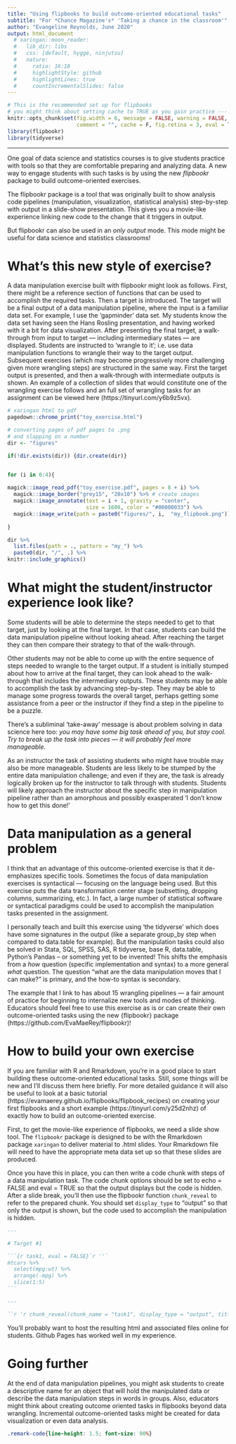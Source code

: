 ```yaml
---
title: "Using flipbooks to build outcome-oriented educational tasks"
subtitle: "For *Chance Magazine's* 'Taking a chance in the classroom'"
author: "Evangeline Reynolds, June 2020"
output: html_document
  # xaringan::moon_reader:
  #   lib_dir: libs
  #   css: [default, hygge, ninjutsu]
  #   nature:
  #     ratio: 16:10
  #     highlightStyle: github
  #     highlightLines: true
  #     countIncrementalSlides: false
---
```





```r
# This is the recommended set up for flipbooks
# you might think about setting cache to TRUE as you gain practice --- building flipbooks from scracth can be time consuming
knitr::opts_chunk$set(fig.width = 6, message = FALSE, warning = FALSE, 
                      comment = "", cache = F, fig.retina = 3, eval = T)
library(flipbookr)
library(tidyverse)
```





---

One goal of data science and statistics courses is to give students practice with tools so that they are comfortable preparing and analyzing data.  A new way to engage students with such tasks is by using the new *flipbookr* package to build outcome-oriented exercises.  

The flipbookr package is a tool that was originally built to show analysis code pipelines (manipulation, visualization, statistical analysis) step-by-step with output in a slide-show presentation.  This gives you a movie-like experience linking new code to the change that it triggers in output.  

But flipbookr can also be used in an *only output* mode.  This mode might be useful for data science and statistics classrooms!  

# What's this new style of exercise?

A data manipulation exercise built with flipbookr might look as follows.  First, there might be a reference section of functions that can be used to accomplish the required tasks. Then a target is introduced.  The target will be a final output of a data manipulation pipeline, where the input is a familiar data set.  For example, I use the 'gapminder' data set.  My students know the data set having seen the Hans Rosling presentation, and having worked with it a bit for data visualization. After presenting the final target, a walk-through from input to target --- including intermediary states --- are displayed.  Students are instructed to 'wrangle to it'; i.e. use data manipulation functions to wrangle their way to the target output.  Subsequent exercises (which may become progressively more challenging given more wrangling steps) are structured in the same way. First the target output is presented, and then a walk-through with intermediate outputs is shown. An example of a collection of slides that would constitute one of the wrangling exercise follows and an full set of wrangling tasks for an assignment can be viewed here (https://tinyurl.com/y6b9z5vx). 


```r
# xaringan html to pdf
pagedown::chrome_print("toy_exercise.html")

# converting pages of pdf pages to .png
# and slapping on a number
dir <- "figures"

if(!dir.exists(dir)) {dir.create(dir)}


for (i in 0:4){
  
magick::image_read_pdf("toy_exercise.pdf", pages = 8 + i) %>% 
  magick::image_border("grey15", "20x10") %>% # create images
  magick::image_annotate(text = i + 1, gravity = "center", 
                         size = 1600, color = "#00000033") %>% 
  magick::image_write(path = paste0("figures/", i,  "my_flipbook.png")) 
  
}

dir %>% 
  list.files(path = ., pattern = "my_") %>% 
  paste0(dir, "/", .) %>% 
knitr::include_graphics()
```


# What might the student/instructor experience look like?

Some students will be able to determine the steps needed to get to that target, just by looking at the final target.  In that case, students can build the data manipulation pipeline without looking ahead.  After reaching the target they can then compare their strategy to that of the walk-through.  

Other students may not be able to come up with the entire sequence of steps needed to wrangle to the target output.  If a student is initially stumped about how to arrive at the final target, they can look ahead to the walk-through that includes the intermediary outputs. These students may be able to accomplish the task by advancing step-by-step.   They may be able to manage some progress towards the overall target, perhaps getting some assistance from a peer or the instructor if they find a step in the pipeline to be a puzzle.    

There's a subliminal 'take-away' message is about problem solving in data science here too:  *you may have some big task ahead of you, but stay cool.  Try to break up the task into pieces --- it will probably feel more manageable.*  

As an instructor the task of assisting students who might have trouble may also be more manageable.  Students are less likely to be stumped by the entire data manipulation challenge; and even if they are, the task is already logically broken up for the instructor to talk through with students.   Students will likely approach the instructor about the specific step in manipulation pipeline rather than an amorphous and possibly exasperated 'I don't know how to get this done!'  

# Data manipulation as a general problem 

I think that an advantage of this outcome-oriented exercise is that it de-emphasizes specific tools. Sometimes the focus of data manipulation exercises is syntactical --- focusing on the language being used.  But this exercise puts the data transformation center stage (subsetting, dropping columns, summarizing, etc.).  In fact, a large number of statistical software or syntactical paradigms could be used to accomplish the manipulation tasks presented in the assignment.  

I personally teach and built this exercise using 'the tidyverse' which does have some signatures in the output (like a separate group_by step when compared to data.table for example).  But the manipulation tasks could also be solved in Stata, SQL, SPSS, SAS, R tidyverse, base R, data.table, Python's Pandas -- or something yet to be invented!  This shifts the emphasis from a *how* question (specific implementation and syntax) to a more general *what* question. The question "what are the data manipulation moves that I can make?" is primary, and the how-to syntax is secondary. 

The example that I link to has about 15 wrangling pipelines --- a fair amount of practice for beginning to internalize new tools and modes of thinking.  Educators should feel free to use this exercise as is or can create their own outcome-oriented tasks using the new {flipbookr} package (https://github.com/EvaMaeRey/flipbookr)! 

# How to build your own exercise

If you are familiar with R and Rmarkdown, you're in a good place to start building these outcome-oriented educational tasks.  Still, some things will be new and I'll discuss them here briefly.  For more detailed guidance it will also be useful to look at a basic tutorial (https://evamaerey.github.io/flipbooks/flipbook_recipes) on creating your first flipbooks and a short example (https://tinyurl.com/y25d2nhz) of exactly how to build an outcome-oriented exercise.

First, to get the movie-like experience of flipbooks, we need a slide show tool.  The `flipbookr` package is designed to be with the Rmarkdown package `xaringan` to deliver material to .html slides.  Your Rmarkdown file will need to have the appropriate meta data set up so that these slides are produced.  

Once you have this in place, you can then write a code chunk with steps of a data manipulation task.  The code chunk options should be set to echo = FALSE and eval = TRUE so that the output displays but the code is hidden.  After a slide break, you'll then use the flipbookr function `chunk_reveal` to refer to the prepared chunk.  You should set `display_type` to "output" so that only the output is shown, but the code used to accomplish the manipulation is hidden.

````markdown
---

# Target #1

```{r task1, eval = FALSE}`r ''`
mtcars %>% 
  select(mpg:wt) %>% 
  arrange(-mpg) %>% 
  slice(1:5)
```
````

```markdown
---

``r 'r chunk_reveal(chunk_name = "task1", display_type = "output", title = "## Walk-through #1" )'``
``` 




You'll probably want to host the resulting html and associated files online for students.  Github Pages has worked well in my experience. 



# Going further

At the end of data manipulation pipelines, you might ask students to create a descriptive name for an object that will hold the manipulated data or describe the data manipulation steps in words in groups. Also, educators might think about creating outcome oriented tasks in flipbooks beyond data wrangling. Incremental outcome-oriented tasks might be created for data visualization or even data analysis.    



```css
.remark-code{line-height: 1.5; font-size: 90%}
```



<!-- Chance is a quarterly non-technical statistics magazine published jointly by the American Statistical Association and Taylor \& Francis Group. It was established in 1988, and Taylor \& Francis has published it since 2012. The magazine sponsors the blog "The Statistics Forum", which allows anyone to post their thoughts on probability and statistics. -->

<!-- https://chance.amstat.org/ -->

<!-- https://chance.amstat.org/category/columns/taking-a-chance-in-the-classroom/ -->

<!-- --- -->

<!-- CHANCE is copublished quarterly by the American Statistical Association and Taylor & Francis Group The magazine is designed for anyone who has an interest in the analysis of data, informally highlighting sound statistical practice. CHANCE is not a technical magazine, but rather a cultural record of an evolving field, intended to entertain as well as inform. -->

<!-- Since its creation in 1988, CHANCE has covered such topics as the 1990 census adjustment and the redesigned population survey, sports, the environment, DNA evidence in the courts, a variety of medical issues—even how to win on "Jeopardy." CHANCE offers a unique opportunity to reach beyond statistics professionals to a more general audience. -->

<!-- While we invite authors to submit articles in ready-to-publish form, we also encourage prospective authors to submit ideas for articles or articles that are not yet in final form, and we will try to help with their development. -->

<!-- --- -->

<!-- Writing for CHANCE -->
<!-- We prefer short manuscripts of 10 to 15 double-spaced typewritten pages. Authors are encouraged to write in a relaxed, expository style; opinion, humor, and historical comments can (and should) be intermingled to make lively reading. Additional suggestions regarding writing for CHANCE are offered under Hints for Authors. -->

<!-- Submitting Files -->
<!-- Submit material via email as a PDF document and a Microsoft Word file to the editor at the following address: -->

<!-- Amanda Plunkett -->
<!-- CHANCE Editor -->
<!-- chancemag.editor@gmail.com -->
<!-- CHANCE Style -->
<!-- Details for listing and citing references are given in the ASA Magazine Style Guide (PDF). -->
